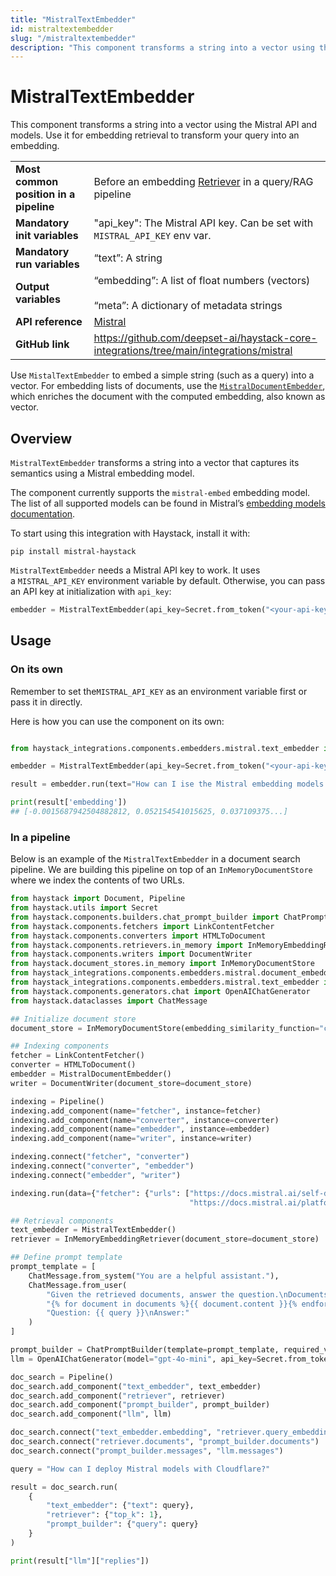 ```yaml
---
title: "MistralTextEmbedder"
id: mistraltextembedder
slug: "/mistraltextembedder"
description: "This component transforms a string into a vector using the Mistral API and models. Use it for embedding retrieval to transform your query into an embedding."
---
```


# MistralTextEmbedder

This component transforms a string into a vector using the Mistral API and models. Use it for embedding retrieval to transform your query into an embedding.

|  |  |
| --- | --- |
| **Most common position in a pipeline** | Before an embedding [Retriever](../../../docs/pipeline-components/retrievers.mdx)  in a query/RAG pipeline |
| **Mandatory init variables** | "api_key": The Mistral API key. Can be set with `MISTRAL_API_KEY` env var. |
| **Mandatory run variables** | “text”: A string |
| **Output variables** | “embedding”: A list of float numbers (vectors)  <br /> <br />“meta”: A dictionary of metadata strings |
| **API reference** | [Mistral](/reference/integrations-mistral) |
| **GitHub link** | https://github.com/deepset-ai/haystack-core-integrations/tree/main/integrations/mistral |

Use `MistalTextEmbedder` to embed a simple string (such as a query) into a vector. For embedding lists of documents, use the [`MistralDocumentEmbedder`](mistraldocumentembedder.mdx), which enriches the document with the computed embedding, also known as vector.

## Overview

`MistralTextEmbedder` transforms a string into a vector that captures its semantics using a Mistral embedding model.

The component currently supports the `mistral-embed` embedding model. The list of all supported models can be found in Mistral’s [embedding models documentation](https://docs.mistral.ai/platform/endpoints/#embedding-models).

To start using this integration with Haystack, install it with:

```shell
pip install mistral-haystack
```

`MistralTextEmbedder` needs a Mistral API key to work. It uses a `MISTRAL_API_KEY` environment variable by default. Otherwise, you can pass an API key at initialization with `api_key`:

```python
embedder = MistralTextEmbedder(api_key=Secret.from_token("<your-api-key>"), model="mistral-embed")
```

## Usage

### On its own

Remember to set the`MISTRAL_API_KEY` as an environment variable first or pass it in directly.

Here is how you can use the component on its own:

```python

from haystack_integrations.components.embedders.mistral.text_embedder import MistralTextEmbedder

embedder = MistralTextEmbedder(api_key=Secret.from_token("<your-api-key>"), model="mistral-embed")

result = embedder.run(text="How can I ise the Mistral embedding models with Haystack?")

print(result['embedding'])
## [-0.0015687942504882812, 0.052154541015625, 0.037109375...]
```

### In a pipeline

Below is an example of the `MistralTextEmbedder` in a document search pipeline. We are building this pipeline on top of an `InMemoryDocumentStore` where we index the contents of two URLs.

```python
from haystack import Document, Pipeline
from haystack.utils import Secret
from haystack.components.builders.chat_prompt_builder import ChatPromptBuilder
from haystack.components.fetchers import LinkContentFetcher
from haystack.components.converters import HTMLToDocument
from haystack.components.retrievers.in_memory import InMemoryEmbeddingRetriever
from haystack.components.writers import DocumentWriter
from haystack.document_stores.in_memory import InMemoryDocumentStore
from haystack_integrations.components.embedders.mistral.document_embedder import MistralDocumentEmbedder
from haystack_integrations.components.embedders.mistral.text_embedder import MistralTextEmbedder
from haystack.components.generators.chat import OpenAIChatGenerator
from haystack.dataclasses import ChatMessage

## Initialize document store
document_store = InMemoryDocumentStore(embedding_similarity_function="cosine")

## Indexing components
fetcher = LinkContentFetcher()
converter = HTMLToDocument()
embedder = MistralDocumentEmbedder()
writer = DocumentWriter(document_store=document_store)

indexing = Pipeline()
indexing.add_component(name="fetcher", instance=fetcher)
indexing.add_component(name="converter", instance=converter)
indexing.add_component(name="embedder", instance=embedder)
indexing.add_component(name="writer", instance=writer)

indexing.connect("fetcher", "converter")
indexing.connect("converter", "embedder")
indexing.connect("embedder", "writer")

indexing.run(data={"fetcher": {"urls": ["https://docs.mistral.ai/self-deployment/cloudflare/", 
                                        "https://docs.mistral.ai/platform/endpoints/"]}})

## Retrieval components
text_embedder = MistralTextEmbedder()
retriever = InMemoryEmbeddingRetriever(document_store=document_store)

## Define prompt template
prompt_template = [
    ChatMessage.from_system("You are a helpful assistant."),
    ChatMessage.from_user(
        "Given the retrieved documents, answer the question.\nDocuments:\n"
        "{% for document in documents %}{{ document.content }}{% endfor %}\n"
        "Question: {{ query }}\nAnswer:"
    )
]

prompt_builder = ChatPromptBuilder(template=prompt_template, required_variables={"query", "documents"})
llm = OpenAIChatGenerator(model="gpt-4o-mini", api_key=Secret.from_token("<your-api-key>"))

doc_search = Pipeline()
doc_search.add_component("text_embedder", text_embedder)
doc_search.add_component("retriever", retriever)
doc_search.add_component("prompt_builder", prompt_builder)
doc_search.add_component("llm", llm)

doc_search.connect("text_embedder.embedding", "retriever.query_embedding")
doc_search.connect("retriever.documents", "prompt_builder.documents")
doc_search.connect("prompt_builder.messages", "llm.messages")

query = "How can I deploy Mistral models with Cloudflare?"

result = doc_search.run(
    {
        "text_embedder": {"text": query},
        "retriever": {"top_k": 1},
        "prompt_builder": {"query": query}
    }
)

print(result["llm"]["replies"])
```